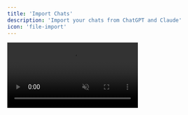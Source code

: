 ```yaml
---
title: 'Import Chats'
description: 'Import your chats from ChatGPT and Claude'
icon: 'file-import'
---
```


<video src="https://meltylabs.fly.storage.tigris.dev/AntImport.mp4" autoPlay muted loop alt="Import Chats" className="rounded-xl" />

Chorus supports imports from ChatGPT and Claude. 

<Steps>
<Step title="Open settings">
Open settings with <kbd>⌘</kbd> + <kbd>,</kbd>, or by clicking the settings icon in the bottom of the sidebar.
</Step>

<Step title="Export your chats">
Follow the instructions to export your chats from ChatGPT or Claude. 

For ChatGPT, go to [Settings -> Data Controls](https://chatgpt.com/#settings/DataControls) and click "Export data".

For Claude, go to [Settings -> Data Privacy Controls](https://claude.ai/settings/data-privacy-controls) and click "Export data".
</Step>

<Step title="Drag in the exported file">
Then, drag in the exported file. All your chats will be imported into a new project.
</Step>
</Steps>